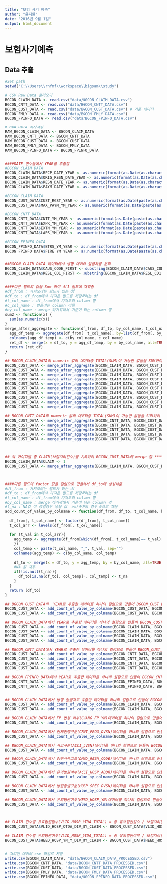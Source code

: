 ```yaml
---
title: "보험 사기 예측"
author: "윤지환"
date: "2016년 9월 1일"
output: html_document
---
```


# 보험사기예측
## Data 추출

```r
#Set path
setwd("C:\\Users\\rnfmf\\workspace\\bigsam\\study")

# CSV Raw Data 불러오기
BGCON_CLAIM_DATA <- read.csv("data/BGCON_CLAIM_DATA.csv")
BGCON_CNTT_DATA <- read.csv("data/BGCON_CNTT_DATA.csv")
BGCON_CUST_DATA <- read.csv("data/BGCON_CUST_DATA.csv") # 기준 데이터
BGCON_FMLY_DATA <- read.csv("data/BGCON_FMLY_DATA.csv")
BGCON_FPINFO_DATA <- read.csv("data/BGCON_FPINFO_DATA.csv")

# RAW DATA 복사저장
RAW_BGCON_CLAIM_DATA <- BGCON_CLAIM_DATA
RAW_BGCON_CNTT_DATA <- BGCON_CNTT_DATA
RAW_BGCON_CUST_DATA <- BGCON_CUST_DATA
RAW_BGCON_FMLY_DATA <- BGCON_FMLY_DATA
RAW_BGCON_FPINFO_DATA <- BGCON_FPINFO_DATA


####DATE 변수들에서 YEAR를 추출함
#BGCON_CLAIM_DATA
BGCON_CLAIM_DATA$RECP_DATE_YEAR <- as.numeric(format(as.Date(as.character(BGCON_CLAIM_DATA$RECP_DATE), format = "%Y%m%d"), "%Y"))
BGCON_CLAIM_DATA$ORIG_RESN_DATE_YEAR <- as.numeric(format(as.Date(as.character(BGCON_CLAIM_DATA$ORIG_RESN_DATE), format = "%Y%m%d"), "%Y"))
BGCON_CLAIM_DATA$RESN_DATE_YEAR <- as.numeric(format(as.Date(as.character(BGCON_CLAIM_DATA$RESN_DATE), format = "%Y%m%d"), "%Y"))
BGCON_CLAIM_DATA$PAYM_DATE_YEAR <- as.numeric(format(as.Date(as.character(BGCON_CLAIM_DATA$PAYM_DATE), format = "%Y%m%d"), "%Y"))

#BGCON_CLAIM_DATA
BGCON_CUST_DATA$CUST_RGST_YEAR <- as.numeric(format(as.Date(paste(as.character(BGCON_CUST_DATA$CUST_RGST), c("01"), sep=""), format = "%Y%m%d"), "%Y"))
BGCON_CUST_DATA$MAX_PAYM_YM_YEAR <- as.numeric(format(as.Date(paste(as.character(BGCON_CUST_DATA$MAX_PAYM_YM), c("01"), sep=""), format = "%Y%m%d"), "%Y"))

#BGCON_CNTT_DATA
BGCON_CNTT_DATA$CNTT_YM_YEAR <- as.numeric(format(as.Date(paste(as.character(BGCON_CNTT_DATA$CNTT_YM), c("01"), sep=""), format = "%Y%m%d"), "%Y"))
BGCON_CNTT_DATA$EXPR_YM_YEAR <- as.numeric(format(as.Date(paste(as.character(BGCON_CNTT_DATA$EXPR_YM), c("01"), sep=""), format = "%Y%m%d"), "%Y"))
BGCON_CNTT_DATA$EXTN_YM_YEAR <- as.numeric(format(as.Date(paste(as.character(BGCON_CNTT_DATA$EXTN_YM), c("01"), sep=""), format = "%Y%m%d"), "%Y"))
BGCON_CNTT_DATA$LAPS_YM_YEAR <- as.numeric(format(as.Date(paste(as.character(BGCON_CNTT_DATA$LAPS_YM), c("01"), sep=""), format = "%Y%m%d"), "%Y"))

#BGCON_FPINFO_DATA
BGCON_FPINFO_DATA$ETRS_YM_YEAR <- as.numeric(format(as.Date(paste(as.character(BGCON_FPINFO_DATA$ETRS_YM), c("01"), sep=""), format = "%Y%m%d"), "%Y"))
BGCON_FPINFO_DATA$FIRE_YM_YEAR <- as.numeric(format(as.Date(paste(as.character(BGCON_FPINFO_DATA$FIRE_YM), c("01"), sep=""), format = "%Y%m%d"), "%Y"))


##BGCON_CLAIM_DATA 데이터에서 병명 데이터 앞글자를 분리 
BGCON_CLAIM_DATA$CAUS_CODE_FIRST <- substring(BGCON_CLAIM_DATA$CAUS_CODE, 1, 1)
BGCON_CLAIM_DATA$RESL_CD1_FIRST <- substring(BGCON_CLAIM_DATA$RESL_CD1, 1, 1)


####다른 필드의 값을 Sum 하여 df1 필드에 채워줌
#df_from : 가져오려는 필드가 있는 df
#df_to : df_from에서 가져온 필드를 저장하려는 df
#t_col_name : df_from에서 가져오려 column 명
#c_col_name : 만들려는 column 이름
#by_col_name : merge 하기위해서 기준이 되는 column 명
sum2 <- function(x) {
  sum(as.numeric(x))
}
merge_after_aggregate <- function(df_from, df_to, by_col_name, t_col_name, c_col_name){
  agg_df_temp <- aggregate(df_from[, t_col_name], by=list(df_from[, by_col_name]), FUN=sum2)
  colnames(agg_df_temp) <- c(by_col_name, c_col_name)
  ret_df <- merge(x = df_to, y = agg_df_temp, by = by_col_name, all=TRUE)
  return (ret_df)
}

## BGCON_CLAIM_DATA의 numeric 값의 데이터중 TOTAL(SUM)이 가능한 값들을 SUM하여 BGCON_CUST_DATA에 merge 함
BGCON_CUST_DATA <- merge_after_aggregate(BGCON_CLAIM_DATA, BGCON_CUST_DATA, "CUST_ID", "VLID_HOSP_OTDA", "VLID_HOSP_OTDA_TOTAL")
BGCON_CUST_DATA <- merge_after_aggregate(BGCON_CLAIM_DATA, BGCON_CUST_DATA, "CUST_ID", "HOUSE_HOSP_DIST", "HOUSE_HOSP_DIST_TOTAL")
BGCON_CUST_DATA <- merge_after_aggregate(BGCON_CLAIM_DATA, BGCON_CUST_DATA, "CUST_ID", "DMND_AMT", "DMND_AMT_TOTAL")
BGCON_CUST_DATA <- merge_after_aggregate(BGCON_CLAIM_DATA, BGCON_CUST_DATA, "CUST_ID", "PAYM_AMT", "PAYM_AMT_TOTAL")
BGCON_CUST_DATA <- merge_after_aggregate(BGCON_CLAIM_DATA, BGCON_CUST_DATA, "CUST_ID", "SELF_CHAM", "SELF_CHAM_TOTAL")
BGCON_CUST_DATA <- merge_after_aggregate(BGCON_CLAIM_DATA, BGCON_CUST_DATA, "CUST_ID", "NON_PAY", "NON_PAY_TOTAL")
BGCON_CUST_DATA <- merge_after_aggregate(BGCON_CLAIM_DATA, BGCON_CUST_DATA, "CUST_ID", "TAMT_SFCA", "TAMT_SFCA_TOTAL")
BGCON_CUST_DATA <- merge_after_aggregate(BGCON_CLAIM_DATA, BGCON_CUST_DATA, "CUST_ID", "PATT_CHRG_TOTA", "PATT_CHRG_TOTA_TOTAL")
BGCON_CUST_DATA <- merge_after_aggregate(BGCON_CLAIM_DATA, BGCON_CUST_DATA, "CUST_ID", "DSCT_AMT", "DSCT_AMT_TOTAL")
BGCON_CUST_DATA <- merge_after_aggregate(BGCON_CLAIM_DATA, BGCON_CUST_DATA, "CUST_ID", "COUNT_TRMT_ITEM", "COUNT_TRMT_ITEM_TOTAL")

## BGCON_CNTT_DATA의 numeric 값의 데이터중 TOTAL(SUM)이 가능한 값들을 SUM하여 BGCON_CUST_DATA에 merge 함
BGCON_CUST_DATA <- merge_after_aggregate(BGCON_CNTT_DATA, BGCON_CUST_DATA, "CUST_ID", "REAL_PAYM_TERM", "REAL_PAYM_TERM_TOTAL")
BGCON_CUST_DATA <- merge_after_aggregate(BGCON_CNTT_DATA, BGCON_CUST_DATA, "CUST_ID", "MAIN_INSR_AMT", "MAIN_INSR_AMT_TOTAL")
BGCON_CUST_DATA <- merge_after_aggregate(BGCON_CNTT_DATA, BGCON_CUST_DATA, "CUST_ID", "SUM_ORIG_PREM", "SUM_ORIG_PREM_TOTAL")
BGCON_CUST_DATA <- merge_after_aggregate(BGCON_CNTT_DATA, BGCON_CUST_DATA, "CUST_ID", "MNTH_INCM_AMT", "MNTH_INCM_AMT_TOTAL")
BGCON_CUST_DATA <- merge_after_aggregate(BGCON_CNTT_DATA, BGCON_CUST_DATA, "CUST_ID", "DISTANCE", "DISTANCE_TOTAL")



## 각 아이디별 총 CLAIM(보험처리건수)를 기록하여 BGCON_CUST_DATA에 merge 함 ******************************************
BGCON_CLAIM_DATA$CLAIM <- 1
BGCON_CUST_DATA <- merge_after_aggregate(BGCON_CLAIM_DATA, BGCON_CUST_DATA, "CUST_ID", "CLAIM", "CLAIM_TOTAL")



####다른 필드의 factor 값을 컬럼으로 만들어서 df_to에 생성해줌
#df_from : 가져오려는 필드가 있는 df
#df_to : df_from에서 가져온 필드를 저장하려는 df
#t_col_name : df_from에서 가져오려 column 명
#by_col_name : merge 하기위해서 기준이 되는 column 명
#t_na : NA값 이 생길경우 넣을 값  ex)숫자의 경우 0으로 채움
add_count_of_value_by_colname <- function(df_from, df_to, t_col_name, by_col_name, t_na=NULL){
  
  df_from[, t_col_name] <- factor(df_from[, t_col_name])
  t_col_arr <- levels(df_from[, t_col_name])
  
  for (t_val in t_col_arr){
    agg_temp <- aggregate(df_from[which(df_from[, t_col_name]== t_val), t_col_name], by=list(df_from[which(df_from[, t_col_name] == t_val), by_col_name]), FUN=function(x){ sum(!is.na(x))
    })
    col_temp <- paste(t_col_name, "_", t_val, sep="")
    colnames(agg_temp) <- c(by_col_name, col_temp)
    
    df_to <- merge(x = df_to, y = agg_temp, by = by_col_name, all=TRUE)
    #NA 값 채우
    if(!is.null(t_na)){
      df_to[is.na(df_to[, col_temp]), col_temp] <- t_na
    }
  }
  return (df_to)
}

## BGCON_CUST_DATA의  YEAR로 추출한 데이터를 하나의 컬럼으로 만들어 BGCON_CUST_DATA에 merge함
BGCON_CUST_DATA <- add_count_of_value_by_colname(BGCON_CUST_DATA, BGCON_CUST_DATA, "CUST_RGST_YEAR", "CUST_ID", 0)
BGCON_CUST_DATA <- add_count_of_value_by_colname(BGCON_CUST_DATA, BGCON_CUST_DATA, "MAX_PAYM_YM_YEAR", "CUST_ID", 0)

## BGCON_CLAIM_DATA에서 YEAR로 추출한 데이터를 하나의 컬럼으로 만들어 BGCON_CUST_DATA에 merge함
BGCON_CUST_DATA <- add_count_of_value_by_colname(BGCON_CLAIM_DATA, BGCON_CUST_DATA, "RECP_DATE_YEAR", "CUST_ID", 0)
BGCON_CUST_DATA <- add_count_of_value_by_colname(BGCON_CLAIM_DATA, BGCON_CUST_DATA, "ORIG_RESN_DATE_YEAR", "CUST_ID", 0)
BGCON_CUST_DATA <- add_count_of_value_by_colname(BGCON_CLAIM_DATA, BGCON_CUST_DATA, "RESN_DATE_YEAR", "CUST_ID", 0)
BGCON_CUST_DATA <- add_count_of_value_by_colname(BGCON_CLAIM_DATA, BGCON_CUST_DATA, "PAYM_DATE_YEAR", "CUST_ID", 0)

## BGCON_CNTT_DATA에서 YEAR로 추출한 데이터를 하나의 컬럼으로 만들어 BGCON_CUST_DATA에 merge함
BGCON_CUST_DATA <- add_count_of_value_by_colname(BGCON_CNTT_DATA, BGCON_CUST_DATA, "CNTT_YM_YEAR", "CUST_ID", 0)
BGCON_CUST_DATA <- add_count_of_value_by_colname(BGCON_CNTT_DATA, BGCON_CUST_DATA, "EXPR_YM_YEAR", "CUST_ID", 0)
BGCON_CUST_DATA <- add_count_of_value_by_colname(BGCON_CNTT_DATA, BGCON_CUST_DATA, "EXTN_YM_YEAR", "CUST_ID", 0)
BGCON_CUST_DATA <- add_count_of_value_by_colname(BGCON_CNTT_DATA, BGCON_CUST_DATA, "LAPS_YM_YEAR", "CUST_ID", 0)

## BGCON_FPINFO_DATA에서 YEAR로 추출한 데이터를 하나의 컬럼으로 만들어 BGCON_CNTT_DATA에 merge함
BGCON_CNTT_DATA <- add_count_of_value_by_colname(BGCON_FPINFO_DATA, BGCON_CNTT_DATA, "ETRS_YM_YEAR", "CLLT_FP_PRNO", 0)
BGCON_CNTT_DATA <- add_count_of_value_by_colname(BGCON_FPINFO_DATA, BGCON_CNTT_DATA, "FIRE_YM_YEAR", "CLLT_FP_PRNO", 0)


## BGCON_CLAIM_DATA에서 병명 앞글자로 추출한 데이터를 하나의 컬럼으로 만들어 BGCON_CUST_DATA에 merge함
BGCON_CUST_DATA <- add_count_of_value_by_colname(BGCON_CLAIM_DATA, BGCON_CUST_DATA, "CAUS_CODE_FIRST", "CUST_ID", 0)
BGCON_CUST_DATA <- add_count_of_value_by_colname(BGCON_CLAIM_DATA, BGCON_CUST_DATA, "RESL_CD1_FIRST", "CUST_ID", 0)

## BGCON_CLAIM_DATA에서 FP 변경 여부(CHANG_FP_YN)데이터를 하나의 컬럼으로 만들어 BGCON_CUST_DATA에 merge함
BGCON_CUST_DATA <- add_count_of_value_by_colname(BGCON_CLAIM_DATA, BGCON_CUST_DATA, "CHANG_FP_YN", "CUST_ID", 0)

## BGCON_CLAIM_DATA에서 현재진행구분(CRNT_PROG_DVSN)데이터를 하나의 컬럼으로 만들어 BGCON_CUST_DATA에 merge함
BGCON_CUST_DATA <- add_count_of_value_by_colname(BGCON_CLAIM_DATA, BGCON_CUST_DATA, "CRNT_PROG_DVSN", "CUST_ID", 0)

## BGCON_CLAIM_DATA에서 사고구분(ACCI_DVSN)데이터를 하나의 컬럼으로 만들어 BGCON_CUST_DATA에 merge함
BGCON_CUST_DATA <- add_count_of_value_by_colname(BGCON_CLAIM_DATA, BGCON_CUST_DATA, "ACCI_DVSN", "CUST_ID", 0)

## BGCON_CLAIM_DATA에서 청구사유코드(DMND_RESN_CODE)데이터를 하나의 컬럼으로 만들어 BGCON_CUST_DATA에 merge함
BGCON_CUST_DATA <- add_count_of_value_by_colname(BGCON_CLAIM_DATA, BGCON_CUST_DATA, "DMND_RESN_CODE", "CUST_ID", 0)

## BGCON_CLAIM_DATA에서 유의병원여부(ACCI_HOSP_ADDR)데이터를 하나의 컬럼으로 만들어 BGCON_CUST_DATA에 merge함
BGCON_CUST_DATA <- add_count_of_value_by_colname(BGCON_CLAIM_DATA, BGCON_CUST_DATA, "ACCI_HOSP_ADDR", "CUST_ID", 0)

## BGCON_CLAIM_DATA에서 병원종별구분(HOSP_SPEC_DVSN)데이터를 하나의 컬럼으로 만들어 BGCON_CUST_DATA에 merge함
BGCON_CUST_DATA <- add_count_of_value_by_colname(BGCON_CLAIM_DATA, BGCON_CUST_DATA, "HOSP_SPEC_DVSN", "CUST_ID", 0)

## BGCON_CLAIM_DATA에서 유의병원여부(HEED_HOSP_YN)데이터를 하나의 컬럼으로 만들어 BGCON_CUST_DATA에 merge함
BGCON_CUST_DATA <- add_count_of_value_by_colname(BGCON_CLAIM_DATA, BGCON_CUST_DATA, "HEED_HOSP_YN", "CUST_ID", 0)



## CLAIM 건수별 유효입원일수(VLID_HOSP_OTDA_TOTAL) = 총 유효입원일수 / 보험처리건
BGCON_CUST_DATA$VLID_HOSP_OTDA_DIV_BY_CLAIM <- BGCON_CUST_DATA$VLID_HOSP_OTDA_TOTAL / BGCON_CUST_DATA$CLAIM_TOTAL

## CLAIM 건수별 유의병원여부(VLID_HOSP_OTDA_TOTAL) = 총 유의병원여부 / 보험처리건
BGCON_CUST_DATA$HEED_HOSP_YN_Y_DIV_BY_CLAIM <- BGCON_CUST_DATA$HEED_HOSP_YN_Y / BGCON_CUST_DATA$CLAIM_TOTAL


# 처리된 데이터 csv 파일로 저장
write.csv(BGCON_CLAIM_DATA, "data/BGCON_CLAIM_DATA_PROCESSED.csv")
write.csv(BGCON_CNTT_DATA, "data/BGCON_CNTT_DATA_PROCESSED.csv")
write.csv(BGCON_CUST_DATA, "data/BGCON_CUST_DATA_PROCESSED.csv")
write.csv(BGCON_FMLY_DATA, "data/BGCON_FMLY_DATA_PROCESSED.csv")
write.csv(BGCON_FPINFO_DATA, "data/BGCON_FPINFO_DATA_PROCESSED.csv")
```
